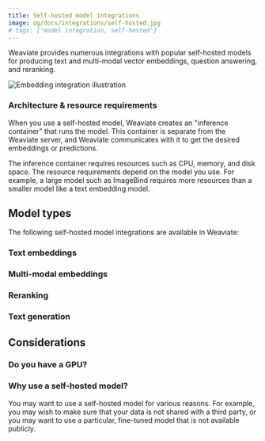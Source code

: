 ```yaml
---
title: Self-hosted model integrations
image: og/docs/integrations/self-hosted.jpg
# tags: ['model integration, self-hosted']
---
```


Weaviate provides numerous integrations with popular self-hosted models for producing text and multi-modal vector embeddings, question answering, and reranking.

![Embedding integration illustration](../_includes/integration_selfhosted_embedding.png)

### Architecture & resource requirements

When you use a self-hosted model, Weaviate creates an "inference container" that runs the model. This container is separate from the Weaviate server, and Weaviate communicates with it to get the desired embeddings or predictions.

The inference container requires resources such as CPU, memory, and disk space. The resource requirements depend on the model you use. For example, a large model such as ImageBind requires more resources than a smaller model like a text embedding model.

## Model types

The following self-hosted model integrations are available in Weaviate:

### Text embeddings

<!-- - **[Hugging Face](./embeddings-huggingface.mdx)**: Text embedding models from the Hugging Face Hub. -->
<!-- - **[GPT4All](./embeddings-gpt4all.mdx)**: Text embedding models from GPT4All. -->
<!-- - **[Custom](./embeddings-custom.mdx)**: Use a private or local embedding model. -->

### Multi-modal embeddings

<!-- - **[CLIP](./multimodal-clip.mdx)**: Integrates images and text into a single embedding space. -->
<!-- - **[ImageBind](./multimodal-imagebind.mdx)**: Integrates images, video, text, audio and more into one comprehensive embedding space. -->

### Reranking

<!-- - **[Reranking](./reranking.mdx)**: Re-rank search models with a model from Sentence Transformers. -->

### Text generation

<!-- - **[Question Answering](./question-answering.mdx)**: Answer questions using Q&A models from the Hugging Face Hub. -->

## Considerations

### Do you have a GPU?

<!-- Many of the self-hosted models require a GPU to run efficiently. If you do not have a GPU, we recommend using *ONNX-enabled* models from the [Hugging Face integration](./huggingface.mdx), or a model from the [GPT4all integration](./gpt4all.mdx), which are optimized for CPU usage. -->

### Why use a self-hosted model?

You may want to use a self-hosted model for various reasons. For example, you may wish to make sure that your data is not shared with a third party, or you may want to use a particular, fine-tuned model that is not available publicly.


<DocsMoreResources />
